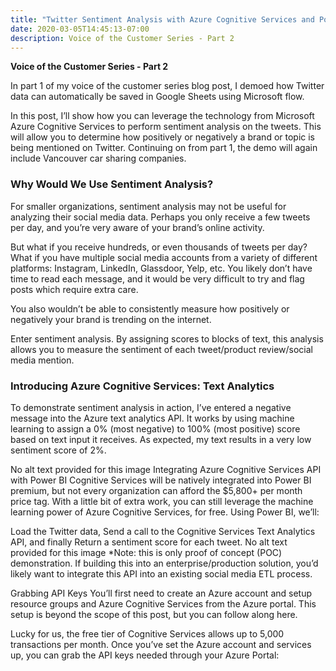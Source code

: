 ```yaml
---
title: "Twitter Sentiment Analysis with Azure Cognitive Services and Power BI"
date: 2020-03-05T14:45:13-07:00
description: Voice of the Customer Series - Part 2
---
```


**Voice of the Customer Series - Part 2**

In part 1 of my voice of the customer series blog post, I demoed how Twitter data can automatically be saved in Google Sheets using Microsoft flow.

In this post, I’ll show how you can leverage the technology from Microsoft Azure Cognitive Services to perform sentiment analysis on the tweets. This will allow you to determine how positively or negatively a brand or topic is being mentioned on Twitter. Continuing on from part 1, the demo will again include Vancouver car sharing companies.

### Why Would We Use Sentiment Analysis?
For smaller organizations, sentiment analysis may not be useful for analyzing their social media data. Perhaps you only receive a few tweets per day, and you’re very aware of your brand’s online activity.

But what if you receive hundreds, or even thousands of tweets per day? What if you have multiple social media accounts from a variety of different platforms: Instagram, LinkedIn, Glassdoor, Yelp, etc. You likely don’t have time to read each message, and it would be very difficult to try and flag posts which require extra care.

You also wouldn’t be able to consistently measure how positively or negatively your brand is trending on the internet.

Enter sentiment analysis. By assigning scores to blocks of text, this analysis allows you to measure the sentiment of each tweet/product review/social media mention.

### Introducing Azure Cognitive Services: Text Analytics
To demonstrate sentiment analysis in action, I’ve entered a negative message into the Azure text analytics API. It works by using machine learning to assign a 0% (most negative) to 100% (most positive) score based on text input it receives. As expected, my text results in a very low sentiment score of 2%.

No alt text provided for this image
Integrating Azure Cognitive Services API with Power BI
Cognitive Services will be natively integrated into Power BI premium, but not every organization can afford the $5,800+ per month price tag. With a little bit of extra work, you can still leverage the machine learning power of Azure Cognitive Services, for free. Using Power BI, we'll:

Load the Twitter data,
Send a call to the Cognitive Services Text Analytics API, and finally
Return a sentiment score for each tweet.
No alt text provided for this image
*Note: this is only proof of concept (POC) demonstration. If building this into an enterprise/production solution, you'd likely want to integrate this API into an existing social media ETL process.

Grabbing API Keys
You’ll first need to create an Azure account and setup resource groups and Azure Cognitive Services from the Azure portal. This setup is beyond the scope of this post, but you can follow along here.

Lucky for us, the free tier of Cognitive Services allows up to 5,000 transactions per month. Once you’ve set the Azure account and services up, you can grab the API keys needed through your Azure Portal: